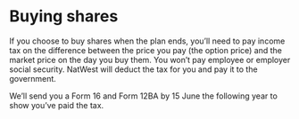 # Buying shares

If you choose to buy shares when the plan ends, you’ll need to pay income tax on the difference between the price you pay (the option price) and the market price on the day you buy them. You won’t pay employee or employer social security. NatWest will deduct the tax for you and pay it to the government. 

We’ll send you a Form 16 and Form 12BA by 15 June the following year to show you’ve paid the tax.